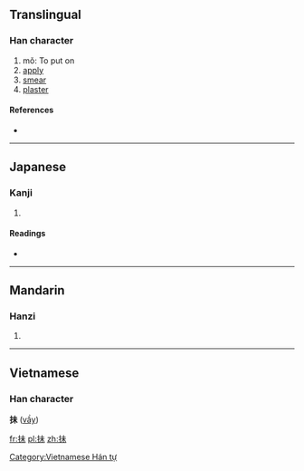 ==Translingual==

===Han character===
{{Han char|rn=64|rad=手|as=05|sn=8|four=|canj=手十木 (QJD)}}

# mǒ: To put on
# [[apply]]
# [[smear]]
# [[plaster]]

====References====
* {{Han ref|kx=0424.050|dkj=11927|dj=0772.010|hdz=31848.010|uh=62BA|ud=25274}}

----

==Japanese==

===Kanji===
{{ja-kanji|grade=|rs=手05}}

# {{defn|lang=ja|sort=手05}}

====Readings====
* {{ja-readings|on=[[ばい]] (bai), [[め]] (me), [[まい]] (mai)|kun=[[さぐる]] (saguru)}}

----

==Mandarin==

===Hanzi===
{{cmn-hanzi|pin=[[chēn]] ([[chen1]]), [[mǒ]] ([[mo3]]), [[shēn]] ([[shen1]])|wg=ch'en<sup>1</sup>, mo<sup>3</sup>, shen<sup>1</sup>}}
#{{defn|lang=cmn|sort=手05}}

----

==Vietnamese==
===Han character===
'''抺''' ([[vầy]])

[[Category:Vietnamese Hán tự]]

[[fr:抺]]
[[pl:抺]]
[[zh:抺]]